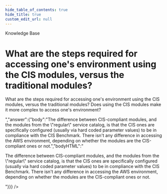 ```yaml
---
hide_table_of_contents: true
hide_title: true
custom_edit_url: null
---
```



<head>
  <link rel="canonical" href="https://github.com/gruntwork-io/knowledge-base/discussions/141" />
</head>

<CenterLayout>
<span className="searchCategory">Knowledge Base</span>
<h1>What are the steps required for accessing one&apos;s environment using the CIS modules, versus the traditional modules?</h1>
<GitHub discussion={{"id":"D_kwDOF8slf84AOhLA","number":141,"author":{"login":"marijakstrazdas"},"title":"What are the steps required for accessing one's environment using the CIS modules, versus the traditional modules?","body":"What are the steps required for accessing one's environment using the CIS modules, versus the traditional modules? Does using the CIS modules make it more complex to access one's environment?","bodyHTML":"<p dir=\"auto\">What are the steps required for accessing one's environment using the CIS modules, versus the traditional modules? Does using the CIS modules make it more complex to access one's environment?</p>","answer":{"body":"The difference between CIS-compliant modules, and the modules from the \"regular\" service catalog, is that the CIS ones are specifically configured (usually via hard coded parameter values) to be in compliance with the CIS Benchmark. There isn't any difference in accessing the AWS environment, depending on whether the modules are the CIS-compliant ones or not.","bodyHTML":"<p dir=\"auto\">The difference between CIS-compliant modules, and the modules from the \"regular\" service catalog, is that the CIS ones are specifically configured (usually via hard coded parameter values) to be in compliance with the CIS Benchmark. There isn't any difference in accessing the AWS environment, depending on whether the modules are the CIS-compliant ones or not.</p>"}}} />

</CenterLayout>
  

<!-- ##DOCS-SOURCER-START
{
  "sourcePlugin": "github-discussions",
  "hash": "d6f64bb1101b227f2859ffbec18e781c"
}
##DOCS-SOURCER-END -->
